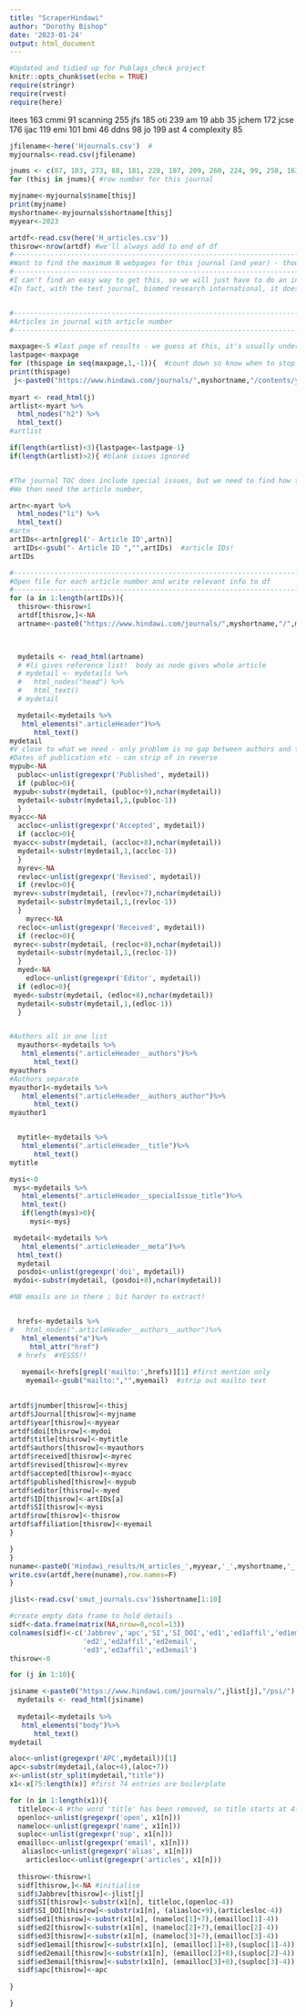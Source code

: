 ```yaml
---
title: "ScraperHindawi"
author: "Dorothy Bishop"
date: '2023-01-24'
output: html_document
---
```


```r
#Updated and tidied up for Publags_check project
knitr::opts_chunk$set(echo = TRUE)
require(stringr)
require(rvest)
require(here)
```

itees	163
cmmi	91
scanning	255
jfs	185
oti	239
am	19
abb	35
jchem	172
jcse	176
ijac	119
emi	101
bmi	46
ddns	98
jo	199
ast	4
complexity	85

```r


jfilename<-here('Hjournals.csv')  #
myjournals<-read.csv(jfilename)

jnums <- c(87, 103, 273, 88, 181, 228, 187, 209, 260, 224, 99, 258, 163, 91, 255, 185, 239, 19, 35, 172, 176, 119, 101, 46, 98, 199, 4, 85)
for (thisj in jnums){ #row number for this journal

myjname<-myjournals$name[thisj]
print(myjname)
myshortname<-myjournals$shortname[thisj]
myyear<-2023

artdf<-read.csv(here('H_articles.csv'))
thisrow<-nrow(artdf) #we'll always add to end of df
#-------------------------------------------------------------------------------
#Want to find the maximum N webpages for this journal (and year) - though we will stick with 2022 for now
#-------------------------------------------------------------------------------
#I can't find an easy way to get this, so we will just have to do an incremental loop, and catch errors when the page does not exist.
#In fact, with the test journal, biomed research international, it does not crash when attempting to open a page with no contents - it just has an empty list. So this might work?


#-------------------------------------------------------------------------------
#Articles in journal with article number
#-------------------------------------------------------------------------------

maxpage<-5 #last page of results - we guess at this, it's usually under 200
lastpage<-maxpage
for (thispage in seq(maxpage,1,-1)){  #count down so know when to stop
print(thispage)
 j<-paste0("https://www.hindawi.com/journals/",myshortname,"/contents/year/",myyear,"/page/",thispage) 
 
myart <- read_html(j)
artlist<-myart %>%
  html_nodes("h2") %>%
  html_text()
#artlist

if(length(artlist)<3){lastpage<-lastpage-1}
if(length(artlist)>2){ #blank issues ignored


#The journal TOC does include special issues, but we need to find how they are flagged - it does show up on the page that lists titles
#We then need the article number, 

artn<-myart %>%
  html_nodes("li") %>%
  html_text()
#artn
artIDs<-artn[grepl('- Article ID',artn)]
 artIDs<-gsub("- Article ID ","",artIDs)  #article IDs!
artIDs

#-------------------------------------------------------------------------------
#Open file for each article number and write relevant info to df
#-------------------------------------------------------------------------------
for (a in 1:length(artIDs)){
  thisrow<-thisrow+1
  artdf[thisrow,]<-NA
  artname<-paste0("https://www.hindawi.com/journals/",myshortname,"/",myyear,"/",artIDs[a]) 


  
  mydetails <- read_html(artname)
  # #li gives reference list!  body as node gives whole article
  # mydetail <- mydetails %>%
  #   html_nodes("head") %>%
  #   html_text()
  # mydetail

  mydetail<-mydetails %>%
   html_elements(".articleHeader")%>%       
      html_text()
mydetail
#V close to what we need - only problem is no gap between authors and title. Has dates and academic editor!
#Dates of publication etc - can strip of in reverse
mypub<-NA
  publoc<-unlist(gregexpr('Published', mydetail))
  if (publoc>0){
 mypub<-substr(mydetail, (publoc+9),nchar(mydetail))
  mydetail<-substr(mydetail,1,(publoc-1))
  }
myacc<-NA
  accloc<-unlist(gregexpr('Accepted', mydetail))
  if (accloc>0){
 myacc<-substr(mydetail, (accloc+8),nchar(mydetail))
  mydetail<-substr(mydetail,1,(accloc-1))
  }
  myrev<-NA
  revloc<-unlist(gregexpr('Revised', mydetail))
  if (revloc>0){
 myrev<-substr(mydetail, (revloc+7),nchar(mydetail))
  mydetail<-substr(mydetail,1,(revloc-1))
  }
    myrec<-NA
  recloc<-unlist(gregexpr('Received', mydetail))
  if (recloc>0){
 myrec<-substr(mydetail, (recloc+8),nchar(mydetail))
  mydetail<-substr(mydetail,1,(recloc-1))
  }
  myed<-NA
    edloc<-unlist(gregexpr('Editor', mydetail))
  if (edloc>0){
 myed<-substr(mydetail, (edloc+8),nchar(mydetail))
  mydetail<-substr(mydetail,1,(edloc-1))
  }


#Authors all in one list
  myauthors<-mydetails %>%
   html_elements(".articleHeader__authors")%>%       
      html_text()
myauthors
#Authors separate
myauthor1<-mydetails %>%
   html_elements(".articleHeader__authors_author")%>%       
      html_text()
myauthor1


  mytitle<-mydetails %>%
   html_elements(".articleHeader__title")%>%       
      html_text()
mytitle

mysi<-0
 mys<-mydetails %>%
   html_elements(".articleHeader__specialIssue_title")%>%       
   html_text()
   if(length(mys)>0){
     mysi<-mys}

 mydetail<-mydetails %>%
   html_elements(".articleHeader__meta")%>%       
  html_text()
  mydetail
  posdoi<-unlist(gregexpr('doi', mydetail))
 mydoi<-substr(mydetail, (posdoi+8),nchar(mydetail))

#NB emails are in there ; bit harder to extract!


  hrefs<-mydetails %>%
#   html_nodes(".articleHeader__authors__author")%>%  
   html_elements("a")%>% 
     html_attr("href")
  # hrefs  #YESSS!!
   
   myemail<-hrefs[grepl('mailto:',hrefs)][1] #first mention only
    myemail<-gsub("mailto:","",myemail)  #strip out mailto text
 

artdf$jnumber[thisrow]<-thisj
artdf$Journal[thisrow]<-myjname
artdf$year[thisrow]<-myyear
artdf$doi[thisrow]<-mydoi
artdf$title[thisrow]<-mytitle
artdf$authors[thisrow]<-myauthors
artdf$received[thisrow]<-myrec
artdf$revised[thisrow]<-myrev
artdf$accepted[thisrow]<-myacc
artdf$published[thisrow]<-mypub
artdf$editor[thisrow]<-myed
artdf$ID[thisrow]<-artIDs[a]
artdf$SI[thisrow]<-mysi
artdf$row[thisrow]<-thisrow
artdf$affiliation[thisrow]<-myemail
}

}
}
nuname<-paste0('Hindawi_results/H_articles_',myyear,'_',myshortname,'_',lastpage,'p.csv' )
write.csv(artdf,here(nuname),row.names=F)
}
```


```r
jlist<-read.csv('smut_journals.csv')$shortname[1:10]

#create empty data frame to hold details
sidf<-data.frame(matrix(NA,nrow=0,ncol=13))
colnames(sidf)<-c('Jabbrev','apc','SI','SI_DOI','ed1','ed1affil','ed1email',
                  'ed2','ed2affil','ed2email',
                  'ed3','ed3affil','ed3email')
thisrow<-0

for (j in 1:10){

jsiname <-paste0("https://www.hindawi.com/journals/",jlist[j],"/psi/")
  mydetails <- read_html(jsiname)
  
  mydetail<-mydetails %>%
   html_elements("body")%>%       
      html_text()
mydetail

aloc<-unlist(gregexpr('APC',mydetail))[1]
apc<-substr(mydetail,(aloc+4),(aloc+7))
x<-unlist(str_split(mydetail,"title"))
x1<-x[75:length(x)] #first 74 entries are boilerplate

for (n in 1:length(x1)){
  titleloc<-4 #the word 'title' has been removed, so title starts at 4th char
  openloc<-unlist(gregexpr('open', x1[n]))
  nameloc<-unlist(gregexpr('name', x1[n]))
  suploc<-unlist(gregexpr('sup', x1[n]))
  emailloc<-unlist(gregexpr('email', x1[n]))
   aliasloc<-unlist(gregexpr('alias', x1[n]))
    articlesloc<-unlist(gregexpr('articles', x1[n]))
  
  thisrow<-thisrow+1
  sidf[thisrow,]<-NA #initialise
  sidf$Jabbrev[thisrow]<-jlist[j]
  sidf$SI[thisrow]<-substr(x1[n], titleloc,(openloc-4))
  sidf$SI_DOI[thisrow]<-substr(x1[n], (aliasloc+9),(articlesloc-4))
  sidf$ed1[thisrow]<-substr(x1[n], (nameloc[1]+7),(emailloc[1]-4))
  sidf$ed2[thisrow]<-substr(x1[n], (nameloc[2]+7),(emailloc[2]-4))
  sidf$ed3[thisrow]<-substr(x1[n], (nameloc[3]+7),(emailloc[3]-4))
  sidf$ed1email[thisrow]<-substr(x1[n], (emailloc[1]+8),(suploc[1]-4))
  sidf$ed2email[thisrow]<-substr(x1[n], (emailloc[2]+8),(suploc[2]-4))
  sidf$ed3email[thisrow]<-substr(x1[n], (emailloc[3]+8),(suploc[3]-4))
  sidf$apc[thisrow]<-apc
  
}

}


```

